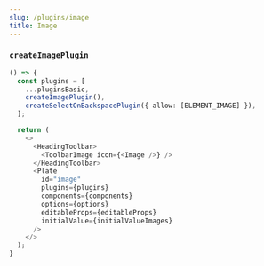 ```yaml
---
slug: /plugins/image
title: Image
---
```


### `createImagePlugin`

```ts live
() => {
  const plugins = [
    ...pluginsBasic,
    createImagePlugin(),
    createSelectOnBackspacePlugin({ allow: [ELEMENT_IMAGE] }),
  ];

  return (
    <>
      <HeadingToolbar>
        <ToolbarImage icon={<Image />} />
      </HeadingToolbar>
      <Plate
        id="image"
        plugins={plugins}
        components={components}
        options={options}
        editableProps={editableProps}
        initialValue={initialValueImages}
      />
    </>
  );
}
```